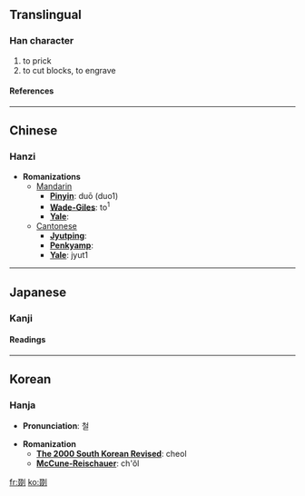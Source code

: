 ==Translingual==
===Han character===
{{Han char|rad=刀|as=08|sn=10|four=8240<sub>0</sub>|canj=水水水水弓 (EEEEN)}}
# to prick
# to cut blocks, to engrave
====References====
{{Han ref|kx=0141.280|dkj=02055|dj=0321.070|hdz=10347.050|uh=525F|ud=21087|bh=D0EA|bd=53482}}
----

==Chinese==
===Hanzi===


* '''Romanizations'''
** [[Mandarin]]
*** '''[[Pinyin]]''': duō (duo1)
*** '''[[Wade-Giles]]''': to<sup>1</sup>
*** '''[[Yale]]''': 
**[[Cantonese]]
***'''[[Jyutping]]''':
***'''[[Penkyamp]]''': 
***'''[[Yale]]''': jyut1


----
==Japanese==
===Kanji===
{{ja-kanji|grade=|rs=刀08}}
====Readings====
{{ja-readings|on=[[てつ]] (tetsu), [[てち]] (techi), [[たつ]] (tatsu), [[たち]] (tachi)|kun=[[けずる]] (kezuru), [[さきとる]] (sakitoru), [[そぐ]] (sogu), [[うつ]] (utsu)}}


----
==Korean==
===Hanja===

* '''Pronunciation''': 철

* '''Romanization'''
** '''[[The 2000 South Korean Revised Romanization|The 2000 South Korean Revised]]''': cheol
** '''[[McCune-Reischauer]]''': ch'ŏl


[[fr:剟]]
[[ko:剟]]